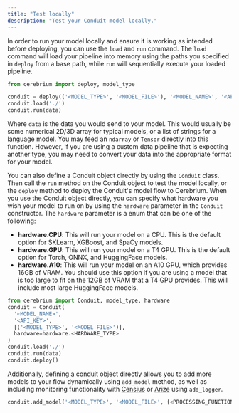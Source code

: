 ```yaml
---
title: "Test locally"
description: "Test your Conduit model locally."
---
```


In order to run your model locally and ensure it is working as intended before
deploying, you can use the `load` and `run` command. The `load` command will
load your pipeline into memory using the paths you specified in `deploy` from a base path, while `run`
will sequentially execute your loaded pipeline.

```python
from cerebrium import deploy, model_type

conduit = deploy(('<MODEL_TYPE>', '<MODEL_FILE>'), '<MODEL_NAME>', '<API_KEY>')
conduit.load('./')
conduit.run(data)
```

Where `data` is the data you would send to your model. This would usually be
some numerical 2D/3D array for typical models, or a list of strings for a language model. You may
feed an `ndarray` or `Tensor` directly into this function. However, if you are
using a custom data pipeline that is expecting another type, you may need to convert your data into the 
appropriate format for your model.

You can also define a Conduit object directly by using the `Conduit` class. Then call the `run` method on the Conduit object to test the model locally, or the `deploy` method to deploy the Conduit's model flow to Cerebrium.
When you use the Conduit object directly, you can specify what hardware you wish your model to run on by using the `hardware` parameter in the `Conduit` constructor. 
The `hardware` parameter is a enum that can be one of the following:
- **hardware.CPU**: This will run your model on a CPU. This is the default option for SKLearn, XGBoost, and SpaCy models.
- **hardware.GPU**: This will run your model on a T4 GPU. This is the default option for Torch, ONNX, and HuggingFace models.
- **hardware.A10**: This will run your model on an A10 GPU, which provides 16GB of VRAM. You should use this option if you are using a model that is too large to fit on the 12GB of VRAM that a T4 GPU provides. This will include most large HuggingFace models.

```python
from cerebrium import Conduit, model_type, hardware
conduit = Conduit(
  '<MODEL_NAME>', 
  '<API_KEY>', 
  [('<MODEL_TYPE>', '<MODEL_FILE>')],
  hardware=hardware.<HARDWARE_TYPE>
)
conduit.load('./')
conduit.run(data)
conduit.deploy()
```

Additionally, defining a conduit object directly allows you to add more models to your flow dynamically using `add_model` method, as well as
including monitoring functionality with [Censius](cerebrium/logging/censius) or [Arize](cerebrium/logging/arize.mdx) using `add_logger`.

```python
conduit.add_model('<MODEL_TYPE>', '<MODEL_FILE>', {<PROCESSING_FUNCTIONS>})
```